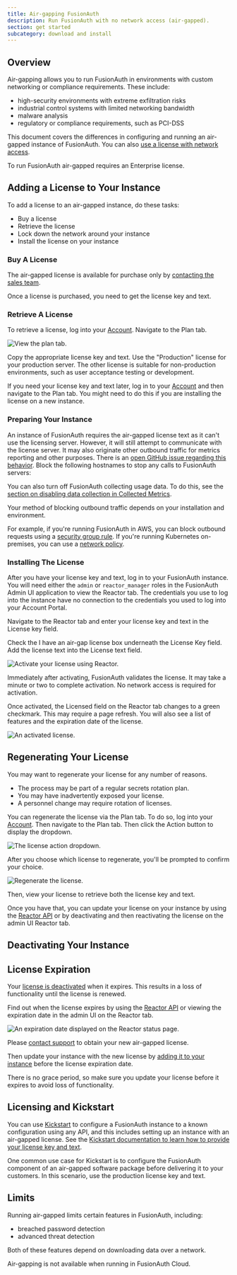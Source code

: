```yaml
---
title: Air-gapping FusionAuth
description: Run FusionAuth with no network access (air-gapped).
section: get started
subcategory: download and install
---
```


<EnterprisePlanBlurb />

## Overview

Air-gapping allows you to run FusionAuth in environments with custom networking or compliance requirements. These include:

* high-security environments with extreme exfiltration risks
* industrial control systems with limited networking bandwidth
* malware analysis
* regulatory or compliance requirements, such as PCI-DSS

This document covers the differences in configuring and running an air-gapped instance of FusionAuth. You can also [use a license with network access](/docs/get-started/core-concepts/licensing).

<Aside type="note">
To run FusionAuth air-gapped requires an Enterprise license.
</Aside>

## Adding a License to Your Instance

To add a license to an air-gapped instance, do these tasks:

* Buy a license
* Retrieve the license
* Lock down the network around your instance
* Install the license on your instance

### Buy A License

The air-gapped license is available for purchase only by [contacting the sales team](/contact).

Once a license is purchased, you need to get the license key and text.

### Retrieve A License

To retrieve a license, log into your [Account](https://account.fusionauth.io/account).  Navigate to the <Breadcrumb>Plan</Breadcrumb> tab.

![View the plan tab.](/img/docs/get-started/download-and-install/plan-tab-airgapped.png)

Copy the appropriate license key and text. Use the "Production" license for your production server. The other license is suitable for non-production environments, such as user acceptance testing or development.

If you need your license key and text later, log in to your [Account](https://account.fusionauth.io/account) and then navigate to the <Breadcrumb>Plan</Breadcrumb> tab. You might need to do this if you are installing the license on a new instance.

### Preparing Your Instance

An instance of FusionAuth requires the air-gapped license text as it can't use the licensing server. However, it will still attempt to communicate with the license server. It may also originate other outbound traffic for metrics reporting and other purposes. There is an [open GitHub issue regarding this behavior](https://github.com/FusionAuth/fusionauth-issues/issues/3114). Block the following hostnames to stop any calls to FusionAuth servers:

<HostsToAllowNetworkAccessFor />

You can also turn off FusionAuth collecting usage data. To do this, see the [section on disabling data collection in Collected Metrics](/docs/get-started/download-and-install/collected-metrics#disabling-data-collection).

Your method of blocking outbound traffic depends on your installation and environment.

For example, if you're running FusionAuth in AWS, you can block outbound requests using a [security group rule](https://docs.aws.amazon.com/vpc/latest/userguide/vpc-security-groups.html). If you're running Kubernetes on-premises, you can use a [network policy](https://kubernetes.io/docs/concepts/services-networking/network-policies/).

### Installing The License

After you have your license key and text, log in to your FusionAuth instance. You will need either the `admin` or `reactor_manager` roles in the FusionAuth Admin UI application to view the <Breadcrumb>Reactor</Breadcrumb> tab. The credentials you use to log into the instance have no connection to the credentials you used to log into your Account Portal.

Navigate to the <Breadcrumb>Reactor</Breadcrumb> tab and enter your license key and text in the <InlineField>License key</InlineField> field.

Check the <InlineField>I have an air-gap license</InlineField> box underneath the <InlineUIElement>License Key</InlineUIElement> field. Add the license text into the <InlineField>License text</InlineField> field.

![Activate your license using Reactor.](/img/docs/get-started/download-and-install/air-gapped-license-activate.png)

Immediately after activating, FusionAuth validates the license. It may take a minute or two to complete activation. No network access is required for activation.

Once activated, the <InlineField>Licensed</InlineField> field on the <Breadcrumb>Reactor</Breadcrumb> tab changes to a green checkmark. This may require a page refresh. You will also see a list of features and the expiration date of the license.

![An activated license.](/img/docs/get-started/download-and-install/air-gapped-license.png)

## Regenerating Your License

You may want to regenerate your license for any number of reasons.

* The process may be part of a regular secrets rotation plan.
* You may have inadvertently exposed your license.
* A personnel change may require rotation of licenses.

You can regenerate the license via the <Breadcrumb>Plan</Breadcrumb> tab. To do so, log into your [Account](https://account.fusionauth.io/account). Then navigate to the <Breadcrumb>Plan</Breadcrumb> tab. Then click the <InlineUIElement>Action</InlineUIElement> button to display the dropdown.

![The license action dropdown.](/img/docs/get-started/core-concepts/license-action-dropdown.png)

After you choose which license to regenerate, you'll be prompted to confirm your choice.

![Regenerate the license.](/img/docs/get-started/core-concepts/regenerate-license.png)

Then, view your license to retrieve both the license key and text.

Once you have that, you can update your license on your instance by using the [Reactor API](/docs/apis/reactor) or by deactivating and then reactivating the license on the admin UI <Breadcrumb>Reactor</Breadcrumb> tab.

## Deactivating Your Instance

<DeactivateLicense />

## License Expiration

Your [license is deactivated](#deactivating-your-instance) when it expires. This results in a loss of functionality until the license is renewed.

Find out when the license expires by using the [Reactor API](/docs/apis/reactor#retrieve-reactor-status) or viewing the expiration date in the admin UI on the <Breadcrumb>Reactor</Breadcrumb> tab.

![An expiration date displayed on the Reactor status page.](/img/docs/get-started/download-and-install/air-gapped-license-expiration.png)

Please [contact support](https://account.fusionauth.io/account/support/) to obtain your new air-gapped license.

Then update your instance with the new license by [adding it to your instance](#adding-a-license-to-your-instance) before the license expiration date.

There is no grace period, so make sure you update your license before it expires to avoid loss of functionality.

## Licensing and Kickstart

You can use [Kickstart](/docs/get-started/download-and-install/development/kickstart) to configure a FusionAuth instance to a known configuration using any API, and this includes setting up an instance with an air-gapped license. See the [Kickstart documentation to learn how to provide your license key and text](/docs/get-started/download-and-install/development/kickstart#set-your-license-id).

One common use case for Kickstart is to configure the FusionAuth component of an air-gapped software package before delivering it to your customers. In this scenario, use the production license key and text.

## Limits

Running air-gapped limits certain features in FusionAuth, including:

* breached password detection
* advanced threat detection

Both of these features depend on downloading data over a network.

Air-gapping is not available when running in FusionAuth Cloud.
